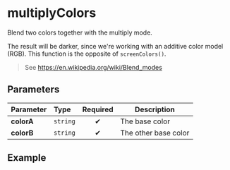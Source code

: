 
# multiplyColors

Blend two colors together with the multiply mode.

The result will be darker, since we're working with an additive color model (RGB).
This function is the opposite of `screenColors()`.

> See https://en.wikipedia.org/wiki/Blend_modes

## Parameters

| Parameter  | Type     | Required | Description          |
| :--------- | :------- | :------: | -------------------- |
| **colorA** | `string` |    ✔     | The base color       |
| **colorB** | `string` |    ✔     | The other base color |

## Example

<Example colorA="#ff0000" colorB="#808080" />
